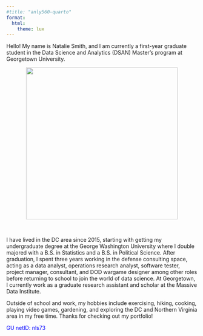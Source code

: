 ```yaml
---
#title: "anly560-quarto"
format: 
  html:
    theme: lux
---
```


Hello! My name is Natalie Smith, and I am currently a first-year graduate student in the Data Science and Analytics (DSAN) Master's program at Georgetown University.

```{=html}
<center><img src="mypicture.png" height="400" width="400"></center>
```
<br>

I have lived in the DC area since 2015, starting with getting my undergraduate degree at the George Washington University where I double majored with a B.S. in Statistics and a B.S. in Political Science. After graduation, I spent three years working in the defense consulting space, acting as a data analyst, operations research analyst, software tester, project manager, consultant, and DOD wargame designer among other roles before returning to school to join the world of data science. At Georgetown, I currently work as a graduate research assistant and scholar at the Massive Data Institute.
 
Outside of school and work, my hobbies include exercising, hiking, cooking, playing video games, gardening, and exploring the DC and Northern Virginia area in my free time. Thanks for checking out my portfolio!

```{=html}
<p style="color: blue">GU netID: nls73</p>
```

